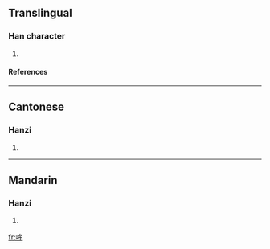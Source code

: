 ==Translingual==
===Han character===
{{Han char|rn=30|rad=口|as=06|sn=9|four=6305<sub>0</sub>|canj=口戈竹手 (RIHQ)}}
# {{defn|Han|sort=口06}}
====References====
{{Han ref|kx=0189.271|hdz=10624.080|uh=54DE|ud=21726|bh=CE4E|bd=52814}}
----
==Cantonese==
===Hanzi===
{{yue-hanzi|jyut=|y=mau1}}
# {{defn|Cantonese}}
----
==Mandarin==
===Hanzi===
{{cmn-hanzi|pin=[[mōu]] ([[mou1]])|wg=mou<sup>1</sup>}}
# {{defn|Mandarin}}

[[fr:哞]]